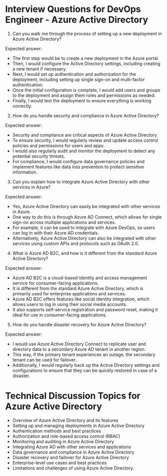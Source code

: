 
# Interview Questions for DevOps Engineer - Azure Active Directory

1. Can you walk me through the process of setting up a new deployment in Azure Active Directory?

Expected answer:
- The first step would be to create a new deployment in the Azure portal.
- Then, I would configure the Active Directory settings, including creating a new tenant if necessary.
- Next, I would set up authentication and authorization for the deployment, including setting up single sign-on and multi-factor authentication.
- Once the initial configuration is complete, I would add users and groups to the deployment and assign them roles and permissions as needed.
- Finally, I would test the deployment to ensure everything is working correctly.

2. How do you handle security and compliance in Azure Active Directory?

Expected answer:
- Security and compliance are critical aspects of Azure Active Directory.
- To ensure security, I would regularly review and update access control policies and permissions for users and apps.
- I would also regularly audit and monitor the deployment to detect any potential security threats.
- For compliance, I would configure data governance policies and implement features like data loss prevention to protect sensitive information.

3. Can you explain how to integrate Azure Active Directory with other services in Azure?

Expected answer:
- Yes, Azure Active Directory can easily be integrated with other services in Azure.
- One way to do this is through Azure AD Connect, which allows for single sign-on across multiple applications and services.
- For example, it can be used to integrate with Azure DevOps, so users can log in with their Azure AD credentials.
- Alternatively, Azure Active Directory can also be integrated with other services using custom APIs and protocols such as OAuth 2.0.

4. What is Azure AD B2C, and how is it different from the standard Azure Active Directory?

Expected answer:
- Azure AD B2C is a cloud-based identity and access management service for consumer-facing applications.
- It is different from the standard Azure Active Directory, which is primarily used for enterprise applications and services.
- Azure AD B2C offers features like social identity integration, which allows users to log in using their social media accounts.
- It also supports self-service registration and password reset, making it ideal for use in consumer-facing applications.

5. How do you handle disaster recovery for Azure Active Directory?

Expected answer:
- I would use Azure Active Directory Connect to replicate user and directory data to a secondary Azure AD tenant in another region.
- This way, if the primary tenant experiences an outage, the secondary tenant can be used for failover.
- Additionally, I would regularly back up the Active Directory settings and configurations to ensure that they can be quickly restored in case of a disaster.

# Technical Discussion Topics for Azure Active Directory

- Overview of Azure Active Directory and its features
- Setting up and managing deployments in Azure Active Directory
- Authentication methods and best practices
- Authorization and role-based access control (RBAC)
- Monitoring and auditing in Azure Active Directory
- Integrating Azure AD with other services and applications
- Data governance and compliance in Azure Active Directory
- Disaster recovery and failover for Azure Active Directory
- Enterprise-level use cases and best practices
- Limitations and challenges of using Azure Active Directory.